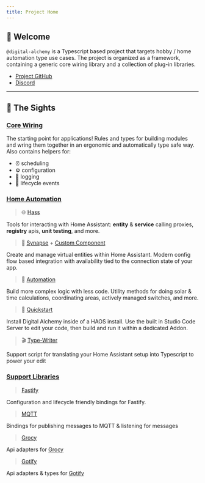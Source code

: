 ```yaml
---
title: Project Home
---
```


## 👋 Welcome

`@digital-alchemy` is a Typescript based project that targets hobby / home automation type use cases.
The project is organized as a framework, containing a generic core wiring library and a collection of plug-in libraries.

- [Project GitHub](https://github.com/Digital-Alchemy-TS)
- [Discord](https://discord.gg/JkZ35Gv97Y)

---

## 🔮 The Sights

### [Core Wiring](/docs/core/)

The starting point for applications!
Rules and types for building modules and wring them together in an ergonomic and automatically type safe way. Also contains helpers for:

- ⏰ scheduling
- ⚙️ configuration
- 🧾 logging
- 👶 lifecycle events

### [Home Automation](/docs/home-automation/)

> 🌐 [Hass](/docs/home-automation/hass/)

Tools for interacting with Home Assistant: **entity** & **service** calling proxies, **registry** apis, **unit testing**, and more.

> 🧠 [Synapse](/docs/home-automation/synapse/) + [Custom Component](/docs/home-automation/synapse/extension)

Create and manage virtual entities within Home Assistant. Modern config flow based integration with availability tied to the connection state of your app.

> 🤖 [Automation](/docs/home-automation/automation/)

Build more complex logic with less code. Utility methods for doing solar & time calculations, coordinating areas, actively managed switches, and more.

> 🚀 [Quickstart](/docs/home-automation/quickstart/automation-quickstart/)

Install Digital Alchemy inside of a HAOS install. Use the built in Studio Code Server to edit your code, then build and run it within a dedicated Addon.

> 🎬 [Type-Writer](/docs/home-automation/type-writer/)

Support script for translating your Home Assistant setup into Typescript to power your edit

### [Support Libraries](/docs/support/)

> [Fastify](/docs/support/fastify/)

Configuration and lifecycle friendly bindings for Fastify.

> [MQTT](/docs/support/mqtt/)

Bindings for publishing messages to MQTT & listening for messages

> [Grocy](/docs/support/grocy/)

Api adapters for [Grocy](https://grocy.info/)

> [Gotify](/docs/support/gotify/)

Api adapters & types for [Gotify](https://gotify.net/)

